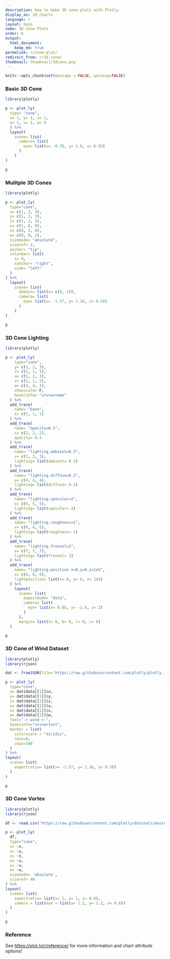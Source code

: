 ```yaml
---
description: How to make 3D cone plots with Plotly.
display_as: 3d_charts
language: r
layout: base
name: 3D Cone Plots
order: 6
output:
  html_document:
    keep_md: true
permalink: r/cone-plot/
redirect_from: r/3d-cone/
thumbnail: thumbnail/3dcone.png
---
```


```r
knitr::opts_chunk$set(message = FALSE, warning=FALSE)
```
### Basic 3D Cone

```r
library(plotly)

p <- plot_ly(
  type= "cone",
  x= 1, y= 1, z= 1,
  u= 1, v= 1, w= 0
  ) %>%
  layout(
    scene= list(
      camera= list(
        eye= list(x= -0.76, y= 1.8, z= 0.92)
      )
    )
)

p
```

### Mulitple 3D Cones

```r
library(plotly)

p <- plot_ly(
  type="cone",
  x= c(1, 2, 3),
  y= c(1, 2, 3),
  z= c(1, 2, 3),
  u= c(1, 0, 0),
  v= c(0, 3, 0),
  w= c(0, 0, 2),
  sizemode= "absolute",
  sizeref= 2,
  anchor= "tip",
  colorbar= list(
    x= 0,
    xanchor= "right",
    side= "left"
  )
) %>%
  layout(
    scene= list(
      domain= list(x= c(0, 1)),
      camera= list(
        eye= list(x= -1.57, y= 1.36, z= 0.58)
      )
    )
)

p
```

### 3D Cone Lighting

```r
library(plotly)

p <- plot_ly(
    type="cone",
    y= c(1, 2, 3),
    z= c(1, 1, 1),
    u= c(1, 2, 3),
    v= c(1, 1, 2),
    w= c(4, 4, 1),
    showscale= F,
    hoverinfo= "u+v+w+name"
  ) %>%
  add_trace(
    name= "base",
    x= c(1, 1, 1)
  ) %>%
  add_trace(
    name= "opacity=0.3",
    x= c(2, 2, 2),
    opacity= 0.3
  ) %>%
  add_trace(
    name= "lighting.ambient=0.3",
    x= c(3, 3, 3),
    lighting= list(ambient= 0.3)
  ) %>%
  add_trace(
    name= "lighting.diffuse=0.3",
    x= c(4, 4, 4),
    lighting= list(diffuse= 0.3)
  ) %>%
  add_trace(
    name= "lighting.specular=2",
    x= c(5, 5, 5),
    lighting= list(specular= 2)
  ) %>%
  add_trace(
    name= "lighting.roughness=1",
    x= c(6, 6, 6),
    lighting= list(roughness= 1)
  ) %>%
  add_trace(
    name= "lighting.fresnel=2",
    x= c(7, 7, 7),
    lighting= list(fresnel= 2)
  ) %>%
  add_trace(
    name= "lighting.position x=0,y=0,z=1e5",
    x= c(8, 8, 8),
    lightposition= list(x= 0, y= 0, z= 1e5)
  ) %>%
    layout(
      scene= list(
        aspectmode= "data",
        camera= list(
          eye= list(x= 0.05, y= -2.6, z= 2)
        )
      ),
      margin= list(t= 0, b= 0, l= 0, r= 0)
  )

p
```

### 3D Cone of Wind Dataset

```r
library(plotly)
library(rjson)

dat <- fromJSON(file='https://raw.githubusercontent.com/plotly/plotly.js/master/test/image/mocks/gl3d_cone-wind.json')

p <- plot_ly(
  type="cone",
  x= dat$data[[1]]$x,
  y= dat$data[[1]]$y,
  z= dat$data[[1]]$z,
  u= dat$data[[1]]$u,
  v= dat$data[[1]]$v,
  w= dat$data[[1]]$w,
  text="-> wind <-",
  hoverinfo="u+v+w+text",
  marker = list(
    colorscale = "Viridis",
    cmin=0,
    cmax=100
  )
) %>%
layout(
  scene= list(
    aspectratio= list(x= -1.57, y= 1.36, z= 0.58)
  )
)

p
```

### 3D Cone Vortex

```r
library(plotly)
library(rjson)

df <- read.csv('https://raw.githubusercontent.com/plotly/datasets/master/vortex.csv')

p <- plot_ly(
  df,
  type="cone",
  x= ~x,
  y= ~y,
  z= ~z,
  u= ~u,
  v= ~v,
  w= ~w,
  sizemode= 'absolute',
  sizeref= 40
) %>%
layout(
  scene= list(
    aspectratio= list(x= 1, y= 1, z= 0.8),
    camera = list(eye = list(x= 1.2, y= 1.2, z= 0.6))
  )
)

p
```

### Reference

See [https://plot.ly/r/reference/](https://plot.ly/r/reference/) for more information and chart attribute options!